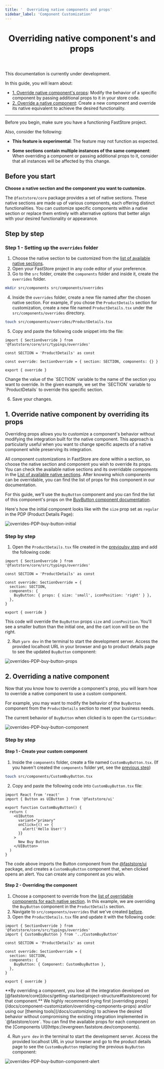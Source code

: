 ```yaml
---
title: '  Overriding native components and props'
sidebar_label: 'Component Customization'
---
```



<header>

# Overriding native component's and props

</header>

<Callout type="warning" emoji="⚠️">
  This documentation is currently under development.
</Callout>

In this guide, you will learn about:

- [1. Override native component's props](/docs/building-sections/overriding-components-and-props#1-override-native-component-by-overriding-its-props): Modify the behavior of a specific component by passing additional props to it in your store code.
- [2. Override a native component](/docs/building-sections/overriding-components-and-props#2-overriding-a-native-component): Create a new component and override its native equivalent to achieve the desired functionality.

---

Before you begin, make sure you have a functioning FastStore project.

Also, consider the following:

- **This feature is experimental**: The feature may not function as expected.

- **Some sections contain multiple instances of the same component**: When overriding a component or passing additional props to it, consider that all instances will be affected by this change.

## Before you start

**Choose a native section and the component you want to customize.**

The `@faststore/core` package provides a set of native sections. These native sections are made up of various components, each offering distinct functionalities. You can customize specific components within a native section or replace them entirely with alternative options that better align with your desired functionality or appearance.

## Step by step

### Step 1 - Setting up the `overrides` folder

1. Choose the native section to be customized from the [list of available native sections](/docs/reference-guides/list-of-available-native-sections).
2. Open your FastStore project in any code editor of your preference.
3. Go to the `src` folder, create the `components` folder and inside it, create the `overrides` folder.

```bash
mkdir src/components src/components/overrides
```

4. Inside the `overrides` folder, create a new file named after the chosen native section. For example, if you chose the `ProductDetails` section for customization, create a new file named `ProductDetails.tsx` under the `src/components/overrides` directory.

```bash
touch src/components/overrides/ProductDetails.tsx
```

5. Copy and paste the following code snippet into the file:

```tsx
import { SectionOverride } from '@faststore/core/src/typings/overrides'

const SECTION = 'ProductDetails' as const

const override: SectionOverride = { section: SECTION, components: {} }

export { override }
```

<Callout type="warning" emoji="⚠️">
  Change the value of the `SECTION` variable to the name of the section you want
  to override. In the given example, we set the `SECTION` variable to
  `ProductDetails` to override this specific section.
</Callout>

6. Save your changes.

## 1. Override native component by overriding its props

Overriding props allows you to customize a component's behavior without modifying the integration built for the native component.
This approach is particularly useful when you want to change specific aspects of a native component while preserving its integration.

All component customizations in FastStore are done within a section, so choose the native section and component you wish to override its props.
You can check the available native sections and its overridable components in the [List of available native sections](/tbd).
After knowing which components can be overridable, you can find the list of props for this component in our documentation.

For this guide, we'll use the `BuyButton` component and you can find the list of this component's props on the [BuyButton component documentation](/components/molecules/buy-button#props).

Here's how the initial component looks like with the `size` prop set as `regular` in the PDP (Product Details Page):

![overrides-PDP-buy-button-initial](https://vtexhelp.vtexassets.com/assets/docs/src/overrides-pdp-buy-button-initial___a4b7ae9d88ed888da5649b2b6cc1eecd.png)

### Step by step

1. Open the `ProductDetails.tsx` file created in the [previoulsy step](/docs/building-sections/overriding-components-and-props#step-1---setting-up-the-overrides-folder) and add the following code:

```tsx
import { SectionOverride } from '@faststore/core/src/typings/overrides'

const SECTION = 'ProductDetails' as const

const override: SectionOverride = {
  section: SECTION,
  components: {
    BuyButton: { props: { size: 'small', iconPosition: 'right' } },
  },
}

export { override }
```

This code will override the `BuyButton` props `size` and `iconPosition`. You'll see a smaller button than the initial one, and the cart icon will be on the right.

2. Run `yarn dev` in the terminal to start the development server. Access the provided localhost URL in your browser and go to product details page to see the updated `BuyButton` component:

![overrides-PDP-buy-button-props](https://vtexhelp.vtexassets.com/assets/docs/src/overrides-pdp-buy-button-props___898b016bd82c908b5b24c8822be6789a.png)

## 2. Overriding a native component

Now that you know how to override a component's prop, you will learn how to override a native component to use a custom component.

For example, you may want to modify the behavior of the `BuyButton` component from the `ProductDetails` section to meet your business needs.

The current behavior of `BuyButton` when clicked is to open the `CartSideBar`:

![overrides-PDP-buy-button-component](https://vtexhelp.vtexassets.com/assets/docs/src/overrides-buy-button-open-cart___a5853a88238fa31610a93e8a1333bb00.gif)

### Step by step

#### Step 1 - Create your custom component

1. Inside the `components` folder, create a file named `CustomBuyButton.tsx`. (If you haven't created the `components` folder yet, see the [previous step](/docs/building-sections/overriding-components-and-props#step-1---setting-up-the-overrides-folder))

```bash
touch src/components/CustomBuyButton.tsx
```

2. Copy and paste the following code into `CustomBuyButton.tsx` file:

```tsx
import React from 'react'
import { Button as UIButton } from '@faststore/ui'

export function CustomBuyButton() {
  return (
    <UIButton
      variant="primary"
      onClick={() => {
        alert('Hello User!')
      }}
    >
      New Buy Button
    </UIButton>
  )
}
```

The code above imports the Button component from the [@faststore/ui](/components) package, and creates a `CustomBuyButton` component that, when clicked opens an alert. You can create any component as you wish.

#### Step 2 - Overriding the component

1. Choose a component to override from the [list of overridable components for each native section](/docs/reference-guides/list-of-native-sections). In this example, we are overriding the `BuyButton` component in the `ProductDetails` section.
2. Navigate to `src/components/overrides` that we've created [before](/docs/building-sections/overriding-components-and-props#step-1---setting-up-the-overrides-folder).
3. Open the `ProductDetails.tsx` file and update it with the following code:

```tsx
import { SectionOverride } from '@faststore/core/src/typings/overrides'
import { CustomBuyButton } from '../CustomBuyButton'

const SECTION = 'ProductDetails' as const

const override: SectionOverride = {
  section: SECTION,
  components: {
    BuyButton: { Component: CustomBuyButton },
  },
}

export { override }
```

<Callout type="warning" emoji="⚠️">
  **By overriding a component, you lose all the integration developed on
  [@faststore/core](docs/getting-started/project-structure#faststorecore) for
  that component.** We highly recommend trying first [overriding
  props](/docs/component-customization/overriding-components-props) and/or using
  our [theming tools](/docs/customizing) to achieve the desired behavior without
  compromising the existing integration implemented in `@faststore/core`. You
  can find the available props for each component on the [Components
  UI](https://evergreen.faststore.dev/components).
</Callout>

4. Run `yarn dev` in the terminal to start the development server. Access the provided localhost URL in your browser and go to the product details page to see the `CustomBuyButton` replacing the previous `BuyButton` component:

![overrides-PDP-buy-button-component-alert](https://vtexhelp.vtexassets.com/assets/docs/src/overrides-buy-button-open-alert___b62f8cb5f3f98f6bd0f5502081de6a9b.gif)
